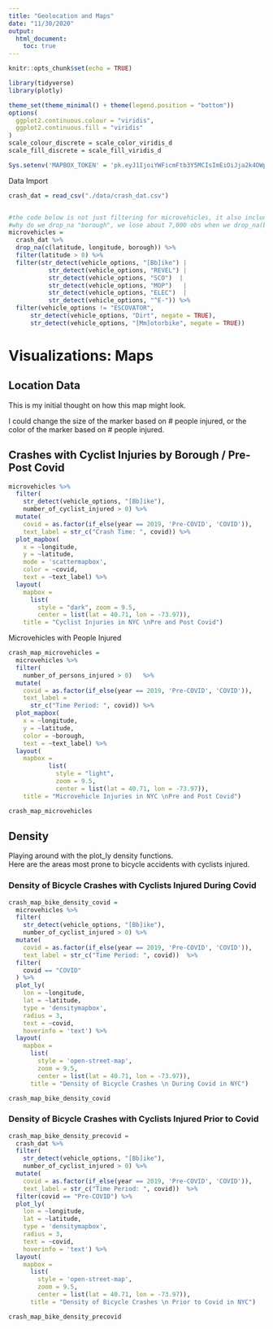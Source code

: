 ```yaml
---
title: "Geolocation and Maps"
date: "11/30/2020"
output: 
  html_document:
    toc: true
---
```


```r
knitr::opts_chunk$set(echo = TRUE)

library(tidyverse)
library(plotly)

theme_set(theme_minimal() + theme(legend.position = "bottom"))
options(
  ggplot2.continuous.colour = "viridis",
  ggplot2.continuous.fill = "viridis"
)
scale_colour_discrete = scale_color_viridis_d
scale_fill_discrete = scale_fill_viridis_d

Sys.setenv('MAPBOX_TOKEN' = 'pk.eyJ1IjoiYWFicmFtb3Y5MCIsImEiOiJja2k4OWpmNWcwM2puMnhzOGhoOTl0ZzJhIn0.1DdYryz7XmehjnULYi6Hew')
```

Data Import
```r
crash_dat = read_csv("./data/crash_dat.csv")


#the code below is not just filtering for microvehicles, it also includes "bikes" ... consider using the `filter_for` function
#why do we drop_na "borough", we lose about 7,000 obs when we drop_na(borough) - wonder if there's a way to figure out the "NA"-boroughs based on latitude & longitude info
microvehicles = 
  crash_dat %>% 
  drop_na(c(latitude, longitude, borough)) %>% 
  filter(latitude > 0) %>% 
  filter(str_detect(vehicle_options, "[Bb]ike") | 
           str_detect(vehicle_options, "REVEL") | 
           str_detect(vehicle_options, "SCO")  |
           str_detect(vehicle_options, "MOP")   |
           str_detect(vehicle_options, "ELEC")  |
           str_detect(vehicle_options, "^E-")) %>% 
  filter(vehicle_options != "ESCOVATOR",
      str_detect(vehicle_options, "Dirt", negate = TRUE),
      str_detect(vehicle_options, "[Mm]otorbike", negate = TRUE)) 
```

# Visualizations: Maps

## Location Data

This is my initial thought on how this map might look.  

I could change the size of the marker based on # people injured, or the color of the marker based on # people injured.

## Crashes with Cyclist Injuries by Borough  / Pre-Post Covid

```r
microvehicles %>% 
  filter(
    str_detect(vehicle_options, "[Bb]ike"),
    number_of_cyclist_injured > 0) %>%
  mutate(
    covid = as.factor(if_else(year == 2019, 'Pre-COVID', 'COVID')),
    text_label = str_c("Crash Time: ", covid)) %>% 
  plot_mapbox(
    x = ~longitude, 
    y = ~latitude,  
    mode = 'scattermapbox',
    color = ~covid,
    text = ~text_label) %>% 
  layout(
    mapbox = 
      list(
        style = "dark", zoom = 9.5,
        center = list(lat = 40.71, lon = -73.97)),
    title = "Cyclist Injuries in NYC \nPre and Post Covid")
```

Microvehicles with People Injured

```r
crash_map_microvehicles = 
  microvehicles %>% 
  filter(
    number_of_persons_injured > 0)   %>%
  mutate(
    covid = as.factor(if_else(year == 2019, 'Pre-COVID', 'COVID')),
    text_label = 
      str_c("Time Period: ", covid)) %>% 
  plot_mapbox(
    x = ~longitude, 
    y = ~latitude,  
    color = ~borough,
    text = ~text_label) %>% 
  layout(
    mapbox = 
           list(
             style = "light",
             zoom = 9.5, 
             center = list(lat = 40.71, lon = -73.97)),
    title = "Microvehicle Injuries in NYC \nPre and Post Covid")

crash_map_microvehicles
```


## Density

Playing around with the plot_ly density functions.  
Here are the areas most prone to bicycle accidents with cyclists injured.

### Density of Bicycle Crashes with Cyclists Injured During Covid

```r
crash_map_bike_density_covid = 
  microvehicles %>% 
  filter(
    str_detect(vehicle_options, "[Bb]ike"),
    number_of_cyclist_injured > 0) %>% 
  mutate(
    covid = as.factor(if_else(year == 2019, 'Pre-COVID', 'COVID')),
    text_label = str_c("Time Period: ", covid))  %>% 
  filter(
    covid == "COVID"
  ) %>% 
  plot_ly(
    lon = ~longitude, 
    lat = ~latitude,  
    type = 'densitymapbox',
    radius = 3,
    text = ~covid,
    hoverinfo = 'text') %>% 
  layout(
    mapbox = 
      list(
        style = 'open-street-map',
        zoom = 9.5,
        center = list(lat = 40.71, lon = -73.97)),
      title = "Density of Bicycle Crashes \n During Covid in NYC")

crash_map_bike_density_covid
```

### Density of Bicycle Crashes with Cyclists Injured Prior to Covid

```r
crash_map_bike_density_precovid = 
  crash_dat %>% 
  filter(
    str_detect(vehicle_options, "[Bb]ike"),
    number_of_cyclist_injured > 0) %>% 
  mutate(
    covid = as.factor(if_else(year == 2019, 'Pre-COVID', 'COVID')),
    text_label = str_c("Time Period: ", covid))  %>% 
  filter(covid == "Pre-COVID") %>% 
  plot_ly(
    lon = ~longitude, 
    lat = ~latitude,  
    type = 'densitymapbox',
    radius = 3,
    text = ~covid,
    hoverinfo = 'text') %>% 
  layout(
    mapbox = 
      list(
        style = 'open-street-map',
        zoom = 9.5,
        center = list(lat = 40.71, lon = -73.97)),
      title = "Density of Bicycle Crashes \n Prior to Covid in NYC")

crash_map_bike_density_precovid

```

